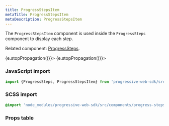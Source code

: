 ```yaml
---
title: ProgressStepsItem
metaTitle: ProgressStepsItem
metaDescription: ProgressStepsItem
---
```



<div class="component-intro">

The `ProgressStepsItem` component is used inside the `ProgressSteps` component to display each step.

Related component: [ProgressSteps](ProgressSteps).

</div>

<div onClick={(e) => {e.stopPropagation()}}>
<Tabs activeIndex={0} className="devcenter">
<TabsPanel title="Code" onClick={(e) => {e.stopPropagation()}}>

### JavaScript import

```jsx
import {ProgressSteps, ProgressStepsItem} from 'progressive-web-sdk/src/components/progress-steps'
```

### SCSS import

```scss
@import 'node_modules/progressive-web-sdk/src/components/progress-steps/base';
```

### Props table

<PropsTable propMetaData={props.componentMetadata.childrenComponentProp} />

</TabsPanel>
</Tabs>
</div>
